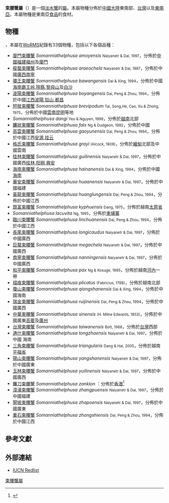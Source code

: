 {{Automatic taxobox
| taxon = Somanniathelphusa
| display_parents = 7
| authority = Bott, 1968
| type_species = [[中華束腰蟹|中華束腰蟹]] ''Parathelphusa sinensis'' 
| type_species_authority = H. Milne Edwards, 1853
}}

'''束腰蟹屬'''（{{lang|la |''Somanniathelphusa''}}）是一個[[淡水蟹|淡水蟹]]的[[屬_(生物)|屬]]。本屬物種分佈於[[中國大陸|中國大陸]]東南部、[[台灣|台灣]]以及[[東南亞|東南亞]]。本屬物種是東南亞[[食品|食品]]的食材。

==物種==
{{asof|2018|2|8}}，本屬在[[WoRMS|WoRMS]]紀錄有33個物種{{r|WoRMS_439549}}，包括以下各個品種{{r|Ng 2008|htshih}}：
*[[廈門束腰蟹|廈門束腰蟹]] ''Somanniathelphusa amoyensis'' <small>Naiyanetr & Dai, 1997</small>，分佈於[[中國|中國]][[福建|福建]][[福州|福州]]及[[廈門|廈門]] 
*[[瘦螯束腰蟹|瘦螯束腰蟹]] ''Somanniathelphusa araeochela'' <small>Naiyanetr & Dai, 1997</small>，分佈於中國[[廣西|廣西]][[南寧|南寧]] 
*[[壩王束腰蟹|壩王束腰蟹]] ''Somanniathelphusa bawangensis'' <small>Dai & Xing, 1994</small>，分佈於中國[[海南|海南]][[霸王岭|霸王岭]],[[陝縣|陝縣]],[[黎母山|黎母山]]及[[白沙黎族自治縣|白沙]] 
*[[波陽束腰蟹|波陽束腰蟹]] ''Somanniathelphusa boyangensis'' <small>Dai, Peng & Zhou, 1994</small>，分佈於中國[[江西|江西]][[波陽|波陽]],[[铅山|铅山]],[[都昌|都昌]]
*[[短肢束腰蟹|短肢束腰蟹]] ''Somanniathelphusa brevipodum'' <small>Tai, Song,He, Cao, Xu & Zhong, 1975</small>，分佈於中國[[雲南|雲南]][[昆明|昆明]]等地
*''Somanniathelphusa dangi'' <small>Yeo & Nguyen, 1999</small>，分佈於[[越南|越南]]北部
*[[鐮狀束腰蟹|鐮狀束腰蟹]] ''Somanniathelphusa falx'' <small>Ng & Dudgeon, 1992</small>，分佈於中國
*[[高雲束腰蟹|高雲束腰蟹]] ''Somanniathelphusa gaoyunensis'' <small>Dai, Peng & Zhou, 1994</small>，分佈於中國江西[[安源|安源]],[[挂云|挂云]]
*[[格氏束腰蟹|格氏束腰蟹]] ''Somanniathelphusa grayi'' <small>(Alcock, 1909)</small>，分佈於[[緬甸|緬甸]]北部及中國雲南 
*[[桂林束腰蟹|桂林束腰蟹]] ''Somanniathelphusa guilinensis'' <small>Naiyanetr & Dai, 1997</small>，分佈於中國廣西[[桂林|桂林]],[[阳朔|阳朔]],[[兴安县|興安]]
*[[海南束腰蟹|海南束腰蟹]] ''Somanniathelphusa hainanensis'' <small>Dai & Xing, 1994</small>，分佈於中國 [[海南|海南]] 
*[[華安束腰蟹|華安束腰蟹]] ''Somanniathelphusa huaanensis'' <small>Naiyanetr & Dai, 1997</small>，分佈於中國福建 
*[[黃龍束腰蟹|黃龍束腰蟹]] ''Somanniathelphusa huanglungensis'' <small>Dai, Peng & Zhou, 1994</small>，分佈於中國江西 
*[[既富束腰蟹|既富束腰蟹]] ''Somanniathelphusa kyphuensis'' <small>Dang, 1975</small>，分佈於越南[[太原省|太原省]]
*''Somanniathelphusa lacuvita'' <small>Ng, 1995</small>，分佈於[[柬埔寨|柬埔寨]]
*[[臨川束腰蟹|臨川束腰蟹]] ''Somanniathelphusa linchuanensis'' <small>Dai, Peng & Zhou, 1994</small>，分佈於中國江西 
*[[長尾束腰蟹|長尾束腰蟹]] ''Somanniathelphusa longicaudus'' <small>Naiyanetr & Dai, 1997</small>，分佈於中國廣西 
*[[巨螯束腰蟹|巨螯束腰蟹]] ''Somanniathelphusa megachela'' <small>Naiyanetr & Dai, 1997</small>，分佈於中國廣西 
*[[南寧束腰蟹|南寧束腰蟹]] ''Somanniathelphusa nanningensis'' <small>Naiyanetr & Dai, 1997</small>，分佈於中國廣西 
*[[和平束腰蟹|和平束腰蟹]] ''Somanniathelphusa pax'' <small>Ng & Kosuge, 1995</small>，分佈於越南[[河內|河內]]一帶
*[[褶痕束腰蟹|褶痕束腰蟹]] ''Somanniathelphusa plicatus'' <small>(Fabricius, 1798)</small>，分佈於越南北部
*[[瓊山束腰蟹|瓊山束腰蟹]] ''Somanniathelphusa qiongshanensis'' <small>Dai & Xing, 1994</small>，分佈於中國海南 
*[[瑞金束腰蟹|瑞金束腰蟹]] ''Somanniathelphusa ruijinensis'' <small>Dai, Peng & Zhou, 1994</small>，分佈於中國廣西 
*[[中華束腰蟹|中華束腰蟹]] ''Somanniathelphusa sinensis'' <small>(H. Milne Edwards, 1853)</small>，分佈於中國廣東[[高要|高要]]及[[廣州|廣州]]
*[[台灣束腰蟹|台灣束腰蟹]] ''Somanniathelphusa taiwanensis'' <small>Bott, 1968</small>，分佈於[[台灣|台灣]]西部 
*[[通什束腰蟹|通什束腰蟹]] ''Somanniathelphusa tongzhaensis'' <small>Naiyanetr & Dai, 1997</small>，分佈於中國 海南 
*[[三角束腰蟹|三角束腰蟹]] ''Somanniathelphusa triangularis'' <small>Dang & Hai, 2005</small>，分佈於越南[[平福省|平福省]]
*[[陽山束腰蟹|陽山束腰蟹]] ''Somanniathelphusa yangshanensis'' <small>Naiyanetr & Dai, 1997</small>，分佈於中國廣東
*[[玉林束腰蟹|玉林束腰蟹]] ''Somanniathelphusa yuilinensis'' <small>Naiyanetr & Dai, 1997</small>，分佈於中國廣西 
*[[鐮刀束腰蟹|鐮刀束腰蟹]] ''Somanniathelphusa zanklon'' {{small|[[黃麒麟|Ng]] & [[杜德俊|Dudgeon]], 1992}}：分佈於[[香港|香港]]<ref name="Ng & Dudgeon">{{cite journal |url=http://decapoda.nhm.org/pdfs/27130/27130.pdf |title=The Potamidae and Parathelphusidae (Crustacea: Decapoda: Brachyura) of Hong Kong |first1=Peter K. L. |last1=Ng |authorlink1=黃麒麟 |first2=David |last2=Dudgeon |authorlink2=杜德俊 |year=1992 |journal=''[[Invertebrate_taxonomy|Invertebrate taxonomy]]'' |pages=741-768 |issn=0818-0164 |id=0818-0164/92/030741 |language=en |access-date=2009-10-13 |archive-date=2012-02-27 |archive-url=https://web.archive.org/web/20120227084536/http://decapoda.nhm.org/pdfs/27130/27130.pdf |dead-url=no }}</ref>
*[[漳浦束腰蟹|漳浦束腰蟹]] ''Somanniathelphusa zhangpuensis'' <small>Naiyanetr & Dai, 1997</small>，分佈於中國福建 
*[[閘坡束腰蟹|閘坡束腰蟹]] ''Somanniathelphusa zhapoensis'' <small>Naiyanetr & Dai, 1997</small>，分佈於中國廣東 
*[[重石束腰蟹|重石束腰蟹]] ''Somanniathelphusa zhongshiensis'' <small>Dai, Peng & Zhou, 1994</small>，分佈於中國江西

==參考文獻==
{{reflist|refs=
<ref name="htshih">{{cite web
 |url=http://web.nchu.edu.tw/~htshih/crab_fw/fwcb_chi/Somanniathelphusa_all.htm
 |author=[[施習德|施習德]]
 |title=Family Parathelphusidae 束腹蟹科：Genus Somanniathelphusa Bott, 1968 束腰蟹屬
 |publisher=淡水蟹資訊網
 |language=zh-hant
 |access-date=2009-10-13
 |archive-date=2020-04-21
 |archive-url=https://web.archive.org/web/20200421122821/http://web.nchu.edu.tw/~htshih/crab_fw/fwcb_chi/Somanniathelphusa_all.htm
 |dead-url=no
 }}</ref>
<ref name="Ng 2008">{{cite journal
 |url=http://rmbr.nus.edu.sg/rbz/biblio/s17/s17rbz.pdf |deadurl=yes
 |archiveurl=https://web.archive.org/web/20110606061453/http://rmbr.nus.edu.sg/rbz/biblio/s17/s17rbz.pdf
 |first1=Peter K. L. |last1=Ng |authorlink1=黃麒麟
 |first2=Danièle     |last2=Guinot
 |first3=Peter J. F. |last3=Davie
 |title=Systema Brachyurorum: Part I. An annotated checklist of extant Brachyuran crabs of the world
 |year=2008 |archivedate=2011-06-06
 |journal=''[[Raffles_Bulletin_of_Zoology|Raffles Bulletin of Zoology]]''
 |volume=17 |pages=1–286 |language=en }}</ref>
<ref name="WoRMS_439549">{{WoRMS |id=439549 |title=''Somanniathelphusa'' Bott, 1968 |access-date=2018-02-08 }}</ref>
}}

==外部連結==
*[http://www.iucnredlist.org/search IUCN Redlist] {{WebCite|url=https://www.webcitation.org/611obO5TX?url=http://www.iucnredlist.org/apps/redlist/search |date=20110818110327 |dateformat=iso }}
{{Taxonbar|from=Q7559211}}

[[Category:束腰蟹屬|]]
